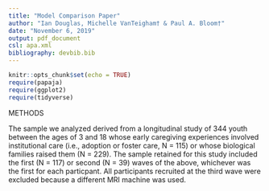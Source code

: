 ```yaml
---
title: "Model Comparison Paper"
author: "Ian Douglas, Michelle VanTeigham† & Paul A. Bloom†"
date: "November 6, 2019"
output: pdf_document
csl: apa.xml
bibliography: devbib.bib
---
```


```r
knitr::opts_chunk$set(echo = TRUE)
require(papaja)
require(ggplot2)
require(tidyverse)
```

METHODS

The sample we analyzed derived from a longitudinal study of 344 youth between the ages of 3 and 18 whose early caregiving experiences involved institutional care (i.e., adoption or foster care, N = 115) or whose biological families raised them (N = 229). The sample retained for this study included the first (N = 117) or second (N = 39) waves of the above, whichever was the first for each particpant. All participants recruited at the third wave were excluded because a different MRI machine was used. 